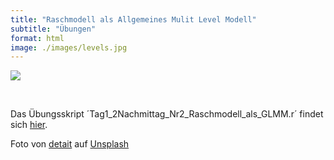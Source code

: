 ```yaml
---
title: "Raschmodell als Allgemeines Mulit Level Modell"
subtitle: "Übungen"
format: html
image: ./images/levels.jpg
---
```


![](./images/levels.jpg)

\

:::{.callout-note}
Das Übungsskript ´Tag1_2Nachmittag_Nr2_Raschmodell_als_GLMM.r´ findet sich [hier](https://github.com/nickhaf/IRT_workshop/tree/main/exercises).
:::

::: aside
Foto von <a href="https://unsplash.com/de/@detait?utm_content=creditCopyText&utm_medium=referral&utm_source=unsplash">detait</a> auf <a href="https://unsplash.com/de/fotos/eine-grosse-bibliothek-mit-vielen-buchern-A1_rJmm6hz8?utm_content=creditCopyText&utm_medium=referral&utm_source=unsplash">Unsplash</a>
  
:::
